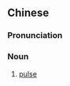 {{also|脉冲}}
==Chinese==
{{zh-forms|s=脉冲}}

===Pronunciation===
{{zh-pron
|m=màichōng
|cat=n
}}

===Noun===
{{zh-noun}}

# {{qualifier|physics}} [[pulse]]